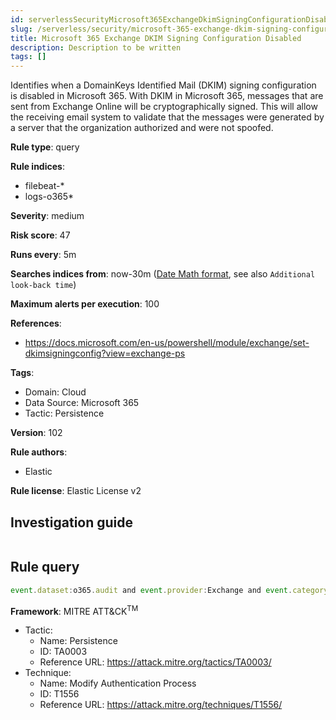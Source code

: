 ```yaml
---
id: serverlessSecurityMicrosoft365ExchangeDkimSigningConfigurationDisabled
slug: /serverless/security/microsoft-365-exchange-dkim-signing-configuration-disabled
title: Microsoft 365 Exchange DKIM Signing Configuration Disabled
description: Description to be written
tags: []
---
```


<div id="microsoft-365-exchange-dkim-signing-configuration-disabled"></div>

Identifies when a DomainKeys Identified Mail (DKIM) signing configuration is disabled in Microsoft 365. With DKIM in Microsoft 365, messages that are sent from Exchange Online will be cryptographically signed. This will allow the receiving email system to validate that the messages were generated by a server that the organization authorized and were not spoofed.

**Rule type**: query

**Rule indices**: 

* filebeat-*
* logs-o365*

**Severity**: medium

**Risk score**: 47

**Runs every**: 5m

**Searches indices from**: now-30m ([Date Math format](((ref))/common-options.html#date-math), see also <DocLink id="serverlessSecurityRulesUiCreate" section="set-the-rules-schedule">`Additional look-back time`</DocLink>)

**Maximum alerts per execution**: 100

**References**: 

* https://docs.microsoft.com/en-us/powershell/module/exchange/set-dkimsigningconfig?view=exchange-ps

**Tags**: 

* Domain: Cloud
* Data Source: Microsoft 365
* Tactic: Persistence

**Version**: 102

**Rule authors**: 

* Elastic

**Rule license**: Elastic License v2

## Investigation guide

```markdown

```

## Rule query

```js
event.dataset:o365.audit and event.provider:Exchange and event.category:web and event.action:"Set-DkimSigningConfig" and o365.audit.Parameters.Enabled:False and event.outcome:success

```

**Framework**: MITRE ATT&CK<sup>TM</sup>

* Tactic:
    * Name: Persistence
    * ID: TA0003
    * Reference URL: https://attack.mitre.org/tactics/TA0003/
* Technique:
    * Name: Modify Authentication Process
    * ID: T1556
    * Reference URL: https://attack.mitre.org/techniques/T1556/

